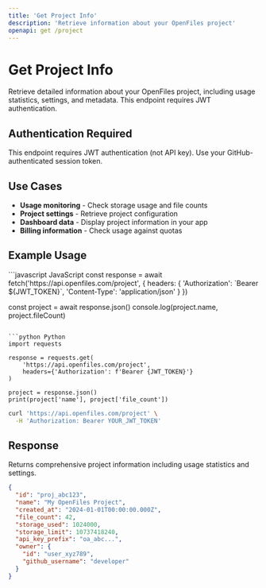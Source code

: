 ```yaml
---
title: 'Get Project Info'
description: 'Retrieve information about your OpenFiles project'
openapi: get /project
---
```


# Get Project Info

Retrieve detailed information about your OpenFiles project, including usage statistics, settings, and metadata. This endpoint requires JWT authentication.

## Authentication Required

This endpoint requires JWT authentication (not API key). Use your GitHub-authenticated session token.

## Use Cases

- **Usage monitoring** - Check storage usage and file counts
- **Project settings** - Retrieve project configuration
- **Dashboard data** - Display project information in your app
- **Billing information** - Check usage against quotas

## Example Usage

<CodeGroup>
```javascript JavaScript
const response = await fetch('https://api.openfiles.com/project', {
  headers: {
    'Authorization': `Bearer ${JWT_TOKEN}`,
    'Content-Type': 'application/json'
  }
})

const project = await response.json()
console.log(project.name, project.fileCount)
```

```python Python
import requests

response = requests.get(
    'https://api.openfiles.com/project',
    headers={'Authorization': f'Bearer {JWT_TOKEN}'}
)

project = response.json()
print(project['name'], project['file_count'])
```

```bash cURL
curl 'https://api.openfiles.com/project' \
  -H 'Authorization: Bearer YOUR_JWT_TOKEN'
```
</CodeGroup>

## Response

Returns comprehensive project information including usage statistics and settings.

```json
{
  "id": "proj_abc123",
  "name": "My OpenFiles Project",
  "created_at": "2024-01-01T00:00:00.000Z",
  "file_count": 42,
  "storage_used": 1024000,
  "storage_limit": 10737418240,
  "api_key_prefix": "oa_abc...",
  "owner": {
    "id": "user_xyz789",
    "github_username": "developer"
  }
}
```